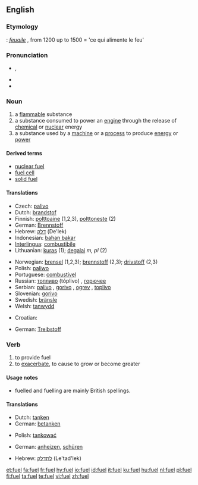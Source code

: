 {{wikipedia|dab=fuel (disambiguation)|fuel}}
==English==

===Etymology===
{{etyl|fro}}: ''[[feuaile]]'' , from 1200 up to 1500 = 'ce qui alimente le feu'

===Pronunciation===
* {{IPA|/ˈfjuːəl̩/}}, {{SAMPA|/"fju:@l/}}
* {{rhymes|ʊəl}}
* {{audio|en-uk-fuel.ogg|Audio (UK)}}

===Noun===
{{wikipedia}}
{{en-noun}}

# a [[flammable]] substance
# a substance consumed to power an [[engine]] through the release of [[chemical]] or [[nuclear]] energy
# a substance used by a [[machine]] or a [[process]] to produce [[energy]] or [[power]]

====Derived terms====
* [[nuclear fuel]]
* [[fuel cell]]
* [[solid fuel]]

====Translations====
{{trans-top|flammable substance}}
* Czech: [[palivo]] {{n}}
* Dutch: [[brandstof]] {{f|m}}
* Finnish: [[polttoaine]] (1,2,3), [[polttoneste]] (2)
* German: [[Brennstoff]] {{m}}
* Hebrew: [[דלק]] (De'lek)
* Indonesian: [[bahan bakar]]
* [[Interlingua]]: [[combustibile]]
* Lithuanian: [[kuras]] {{m}} (1); [[degalai]] ''m, pl'' (2)
{{trans-mid}}
* Norwegian: [[brensel]] {{n}} (1,2,3); [[brennstoff]] {{n}} (2,3); [[drivstoff]] {{n}} (2,3)
* Polish: [[paliwo]]
* Portuguese: [[combustível]] {{m}}
* Russian: [[топливо]] (tóplivo) {{n}}, [[горючее]] {{n}}
* Serbian: [[palivo]] {{n}}, [[gorivo]] {{n}}, [[ogrev]] {{m}}, [[toplivo]] {{n}}
* Slovenian: [[gorivo]]
* Swedish: [[bränsle]]
* Welsh: [[tanwydd]] {{m}}
{{trans-bottom}}

{{trans-top|substance consumed to power an engine}}
* Croatian: {{t|hr|gorivo|alt=gȍrīvo|n}}
{{trans-mid}}
* German: [[Treibstoff]] {{m}}
{{trans-bottom}}

===Verb===
{{en-verb}}
{{en-verb|fuell|ing}}

# to provide fuel
# to [[exacerbate]], to cause to grow or become greater

====Usage notes====
* fuelled and fuelling are mainly British spellings.

====Translations====
{{trans-top|to provide fuel}}
* Dutch: [[tanken]]
* German: [[betanken]]
{{trans-mid}}
* Polish: [[tankować]]
{{trans-bottom}}

{{trans-top|to exacerbate, to cause to grow or become greater}}
* German: [[anheizen]], [[schüren]]
{{trans-mid}}
{{trans-bottom}}

{{checktrans-top}}
* Hebrew: [[לתדלק]] (Le'tad'lek)
{{checktrans-bottom}}

[[et:fuel]]
[[fa:fuel]]
[[fr:fuel]]
[[hy:fuel]]
[[io:fuel]]
[[id:fuel]]
[[it:fuel]]
[[ku:fuel]]
[[hu:fuel]]
[[nl:fuel]]
[[pl:fuel]]
[[fi:fuel]]
[[ta:fuel]]
[[te:fuel]]
[[vi:fuel]]
[[zh:fuel]]